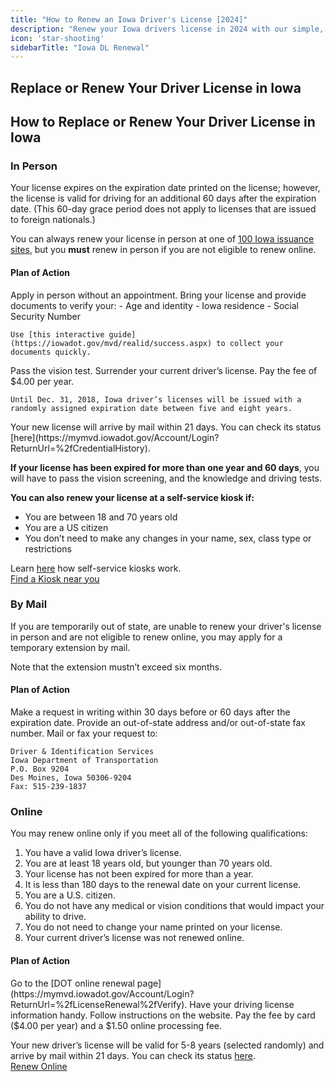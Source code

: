 ```yaml
---
title: "How to Renew an Iowa Driver's License [2024]"
description: "Renew your Iowa drivers license in 2024 with our simple, step-by-step guide. Find all the necessary requirements, forms, fees, and online renewal options to ensure a hassle-free experience. Stay legal and avoid fines - start your renewal process now!"
icon: 'star-shooting'
sidebarTitle: "Iowa DL Renewal"
---
```

## Replace or Renew Your Driver License in Iowa

## How to Replace or Renew Your Driver License in Iowa

### In Person
Your license expires on the expiration date printed on the license; however, the license is valid for driving for an additional 60 days after the expiration date. (This 60-day grace period does not apply to licenses that are issued to foreign nationals.)

You can always renew your license in person at one of [100 Iowa issuance sites](https://iowadot.gov/mvd/iowa-dot-locations), but you **must** renew in person if you are not eligible to renew online.

#### Plan of Action
<Steps>
  <Step title="Step 1">
    Apply in person without an appointment.
  </Step>
  <Step title="Step 2">
    Bring your license and provide documents to verify your:
    - Age and identity
    - Iowa residence
    - Social Security Number

    Use [this interactive guide](https://iowadot.gov/mvd/realid/success.aspx) to collect your documents quickly.
  </Step>
  <Step title="Step 3">
    Pass the vision test.
  </Step>
  <Step title="Step 4">
    Surrender your current driver’s license.
  </Step>
  <Step title="Step 5">
    Pay the fee of $4.00 per year.

    Until Dec. 31, 2018, Iowa driver’s licenses will be issued with a randomly assigned expiration date between five and eight years.
  </Step>
  <Step title="Step 6">
    Your new license will arrive by mail within 21 days. You can check its status [here](https://mymvd.iowadot.gov/Account/Login?ReturnUrl=%2fCredentialHistory).
  </Step>
</Steps>

**If your license has been expired for more than one year and 60 days**, you will have to pass the vision screening, and the knowledge and driving tests.

**You can also renew your license at a self-service kiosk if:**
- You are between 18 and 70 years old
- You are a US citizen
- You don’t need to make any changes in your name, sex, class type or restrictions

Learn [here](https://iowadot.gov/mvd/kiosks) how self-service kiosks work.  
[Find a Kiosk near you](https://driving-tests.org/dmv-near-me/)

### By Mail
If you are temporarily out of state, are unable to renew your driver's license in person and are not eligible to renew online, you may apply for a temporary extension by mail.

Note that the extension mustn’t exceed six months.

#### Plan of Action
<Steps>
  <Step title="Step 1">
    Make a request in writing within 30 days before or 60 days after the expiration date.
  </Step>
  <Step title="Step 2">
    Provide an out-of-state address and/or out-of-state fax number.
  </Step>
  <Step title="Step 3">
    Mail or fax your request to:

    Driver & Identification Services  
    Iowa Department of Transportation  
    P.O. Box 9204  
    Des Moines, Iowa 50306-9204  
    Fax: 515-239-1837
  </Step>
</Steps>

### Online
You may renew online only if you meet all of the following qualifications:
1. You have a valid Iowa driver’s license.
2. You are at least 18 years old, but younger than 70 years old.
3. Your license has not been expired for more than a year.
4. It is less than 180 days to the renewal date on your current license.
5. You are a U.S. citizen.
6. You do not have any medical or vision conditions that would impact your ability to drive.
7. You do not need to change your name printed on your license.
8. Your current driver’s license was not renewed online.

#### Plan of Action
<Steps>
  <Step title="Step 1">
    Go to the [DOT online renewal page](https://mymvd.iowadot.gov/Account/Login?ReturnUrl=%2fLicenseRenewal%2fVerify).
  </Step>
  <Step title="Step 2">
    Have your driving license information handy.
  </Step>
  <Step title="Step 3">
    Follow instructions on the website.
  </Step>
  <Step title="Step 4">
    Pay the fee by card ($4.00 per year) and a $1.50 online processing fee.
  </Step>
</Steps>

Your new driver’s license will be valid for 5-8 years (selected randomly) and arrive by mail within 21 days. You can check its status [here](https://mymvd.iowadot.gov/Account/Login?ReturnUrl=%2fCredentialHistory).  
[Renew Online](https://mymvd.iowadot.gov/Account/Login?ReturnUrl=%2fLicenseRenewal%2fVerify)